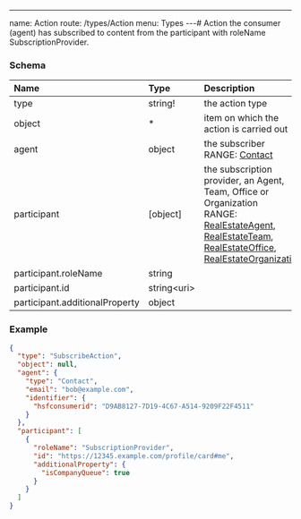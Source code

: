 ---
name: Action
route: /types/Action
menu: Types
---# Action
the consumer (agent) has subscribed to content from the participant with roleName SubscriptionProvider.


### Schema
| Name | Type | Description |
|:-----| :--- | :---------- |
| type | string! | the action type  |
| object | * | item on which the action is carried out  |
| agent | object | the subscriber <br/>RANGE: [Contact](/types/Contact) |
| participant | [object] | the subscription provider, an Agent, Team, Office or Organization <br/>RANGE: [RealEstateAgent](/types/RealEstateAgent), [RealEstateTeam](/types/RealEstateTeam), [RealEstateOffice](/types/RealEstateOffice), [RealEstateOrganization](/types/RealEstateOrganization) |
| participant.roleName | string |   |
| participant.id | string&lt;uri&gt;  |   |
| participant.additionalProperty | object |   |

### Example
```json
{
  "type": "SubscribeAction",
  "object": null,
  "agent": {
    "type": "Contact",
    "email": "bob@example.com",
    "identifier": {
      "hsfconsumerid": "D9AB8127-7D19-4C67-A514-9209F22F4511"
    }
  },
  "participant": [
    {
      "roleName": "SubscriptionProvider",
      "id": "https://12345.example.com/profile/card#me",
      "additionalProperty": {
        "isCompanyQueue": true
      }
    }
  ]
}
```

